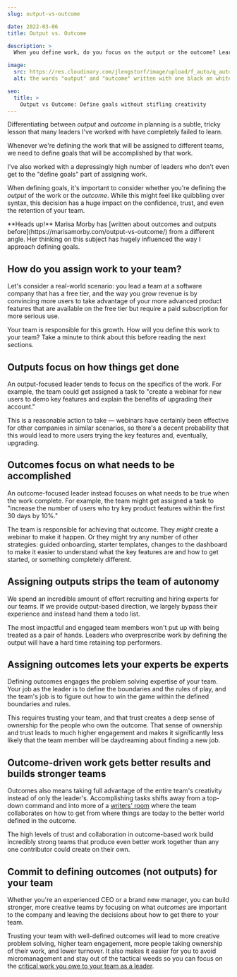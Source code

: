 ```yaml
---
slug: output-vs-outcome

date: 2022-03-06
title: Output vs. Outcome

description: >
  When you define work, do you focus on the output or the outcome? Learn what the difference is — and why it matters.

image:
  src: https://res.cloudinary.com/jlengstorf/image/upload/f_auto/q_auto/v1744513591/jason.energy/v2/blog/output-vs-outcome/output-vs-outcome.jpg
  alt: the words "output" and "outcome" written with one black on white and the other white on black

seo:
  title: >
    Output vs Outcome: Define goals without stifling creativity
---
```



Differentiating between _output_ and _outcome_ in planning is a subtle, tricky lesson that many leaders I've worked with have completely failed to learn.

Whenever we're defining the work that will be assigned to different teams, we need to <Fn id="goals">define goals</Fn> that will be accomplished by that work.

<FnText id="goals">
  I've also worked with a depressingly high number of leaders who don't even get to the "define goals" part of assigning work.
</FnText>

When defining goals, it's important to consider whether you're defining the _output_ of the work or the _outcome_. While this might feel like quibbling over syntax, this decision has a huge impact on the confidence, trust, and even the retention of your team.

<Aside>
  **Heads up!** Marisa Morby has [written about outcomes and outputs before](https://marisamorby.com/output-vs-outcome/) from a different angle. Her thinking on this subject has hugely influenced the way I approach defining goals.
</Aside>

## How do you assign work to your team?

Let's consider a real-world scenario: you lead a team at a software company that has a free tier, and the way you grow revenue is by convincing more users to take advantage of your more advanced product features that are available on the free tier but require a paid subscription for more serious use.

Your team is responsible for this growth. How will you define this work to your team? Take a minute to think about this before reading the next sections.

## Outputs focus on how things get done

An output-focused leader tends to focus on the specifics of the work. For example, the team could get assigned a task to "create a webinar for new users to demo key features and explain the benefits of upgrading their account."

This is a reasonable action to take — webinars have certainly been effective for other companies in similar scenarios, so there's a decent probability that this would lead to more users trying the key features and, eventually, upgrading.

## Outcomes focus on what needs to be accomplished

An outcome-focused leader instead focuses on what needs to be true when the work complete. For example, the team might get assigned a task to "increase the number of users who try key product features within the first 30 days by 10%."

The team is responsible for achieving that outcome. They _might_ create a webinar to make it happen. Or they might try any number of other strategies: guided onboarding, starter templates, changes to the dashboard to make it easier to understand what the key features are and how to get started, or something completely different.

## Assigning outputs strips the team of autonomy

We spend an incredible amount of effort recruiting and hiring experts for our teams. If we provide output-based direction, we largely bypass their experience and instead hand them a todo list.

The most impactful and engaged team members won't put up with being treated as a pair of hands. Leaders who overprescribe work by defining the output will have a hard time retaining top performers.

## Assigning outcomes lets your experts be experts

Defining outcomes engages the problem solving expertise of your team. Your job as the leader is to define the boundaries and the rules of play, and the team's job is to figure out how to win the game within the defined boundaries and rules.

This requires trusting your team, and that trust creates a deep sense of ownership for the people who own the outcome. That sense of ownership and trust leads to much higher engagement and makes it significantly less likely that the team member will be daydreaming about finding a new job.

## Outcome-driven work gets better results and builds stronger teams

Outcomes also means taking full advantage of the entire team's creativity instead of only the leader's. Accomplishing tasks shifts away from a top-down command and into more of a [writers' room](https://collab.sundance.org/catalog/What-Actually-Happens-in-a-TV-Writers-Room) where the team collaborates on how to get from where things are today to the better world defined in the outcome.

The high levels of trust and collaboration in outcome-based work build incredibly strong teams that produce even better work together than any one contributor could create on their own.

## Commit to defining outcomes (not outputs) for your team

Whether you're an experienced CEO or a brand new manager, you can build stronger, more creative teams by focusing on what _outcomes_ are important to the company and leaving the decisions about how to get there to your team.

Trusting your team with well-defined outcomes will lead to more creative problem solving, higher team engagement, more people taking ownership of their work, and lower turnover. It also makes it easier for you to avoid micromanagement and stay out of the tactical weeds so you can focus on the [critical work you owe to your team as a leader](https://leaddev.com/community/jason-lengstorf).
